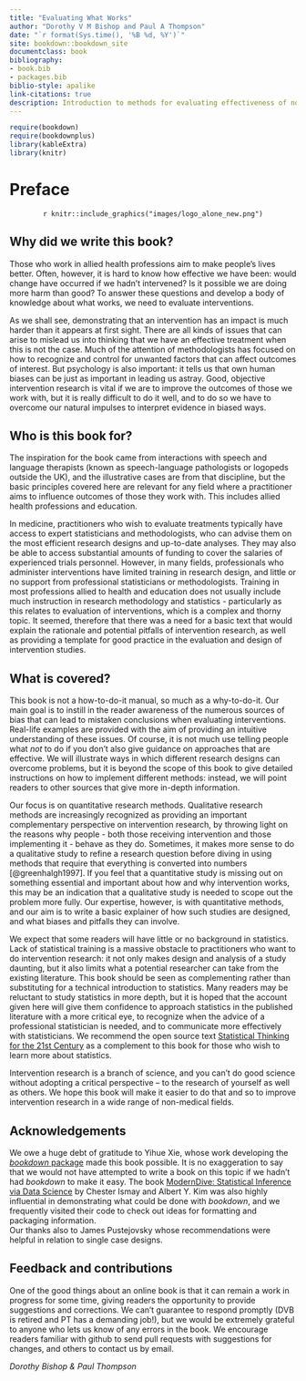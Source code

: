 ```yaml
--- 
title: "Evaluating What Works"
author: "Dorothy V M Bishop and Paul A Thompson"
date: "`r format(Sys.time(), '%B %d, %Y')`"
site: bookdown::bookdown_site
documentclass: book
bibliography:
- book.bib
- packages.bib
biblio-style: apalike
link-citations: true
description: Introduction to methods for evaluating effectiveness of non-medical interventions
---
```


```r
require(bookdown)
require(bookdownplus)
library(kableExtra)
library(knitr)
```

# Preface {-}
<!---- for include_image you need bookdownplus package. This was problematic so I now have the include_graphics version-->
\markboth{Preface}{} <!---- from stack overflow - attempt to fix problem with bookdown missing chapter headings, not sure if it works -->
\vspace{0.1in}
<!---- Useful information on bibtext formatting from Zotero is here: https://retorque.re/zotero-better-bibtex/citing/ -->
<center>
`r knitr::include_graphics("images/logo_alone_new.png")`
</center>

\vspace{0.1in}


## Why did we write this book? {-}

Those who work in allied health professions aim to make people's lives better. Often, however, it is hard to know how effective we have been: would change have occurred if we hadn't intervened? Is it possible we are doing more harm than good? To answer these questions and develop a body of knowledge about what works, we need to evaluate interventions.  

As we shall see, demonstrating that an intervention has an impact is much harder than it appears at first sight. There are all kinds of issues that can arise to mislead us into thinking that we have an effective treatment when this is not the case. Much of the attention of methodologists has focused on how to recognize and control for unwanted factors that can affect outcomes of interest. But psychology is also important: it tells us that own human biases can be just as important in leading us astray. Good, objective intervention research is vital if we are to improve the outcomes of those we work with, but it is really difficult to do it well, and to do so we have to overcome our natural impulses to interpret evidence in biased ways.

## Who is this book for? {-}

The inspiration for the book came from interactions with speech and language therapists (known as speech-language pathologists or logopeds outside the UK), and the illustrative cases are from that discipline, but the basic principles covered here are relevant for any field where a practitioner aims to influence outcomes of those they work with. This includes allied health professions and education.  

In medicine, practitioners who wish to evaluate treatments typically have access to expert statisticians and methodologists, who can advise them on the most efficient research designs and up-to-date analyses. They may also be able to access substantial amounts of funding to cover the salaries of experienced trials personnel. However, in many fields, professionals who administer interventions have limited training in research design, and little or no support from professional statisticians or methodologists. Training in most professions allied to health and education does not usually include much instruction in research methodology and statistics - particularly as this relates to evaluation of interventions, which is a complex and thorny topic. It seemed, therefore that there was a need for a basic text that would explain the rationale and potential pitfalls of intervention research, as well as providing a template for good practice in the evaluation and design of intervention studies. 

## What is covered? {-}

This book is not a how-to-do-it manual, so much as a why-to-do-it. Our main goal is to instill in the reader awareness of the numerous sources of bias that can lead to mistaken conclusions when evaluating interventions. Real-life examples are provided with the aim of providing an intuitive understanding of these issues. Of course, it is not much use telling people what _not_ to do if you don't also give guidance on approaches that are effective. We will illustrate ways in which different research designs can overcome problems, but it is beyond the scope of this book to give detailed instructions on how to implement different methods: instead, we will point readers to other sources that give more in-depth information. 

Our focus is on quantitative research methods. Qualitative research methods are increasingly recognized as providing an important complementary perspective on intervention research, by throwing light on the reasons why people - both those receiving intervention and those implementing it - behave as they do. Sometimes, it makes more sense to do a qualitative study to refine a research question before diving in using methods that require that everything is converted into numbers [@greenhalgh1997]. If you feel that a quantitative study is missing out on something essential and important about how and why intervention works, this may be an indication that a qualitative study is needed to scope out the problem more fully. Our expertise, however, is with quantitative methods, and our aim is to write a basic explainer of how such studies are designed, and what biases and pitfalls they can involve. 

We expect that some readers will have little or no background in statistics. Lack of statistical training is a massive obstacle to practitioners who want to do intervention research: it not only makes design and analysis of a study daunting, but it also limits what a potential researcher can take from the existing literature. This book should be seen as complementing rather than substituting for a technical introduction to statistics. Many readers may be reluctant to study statistics in more depth, but it is hoped that the account given here will give them confidence to approach statistics in the published literature with a more critical eye, to recognize when the advice of a professional statistician is needed, and to communicate more effectively with statisticians. We recommend the open source text [Statistical Thinking for the 21st Century](https://github.com/statsthinking21/statsthinking21) as a complement to this book for those who wish to learn more about statistics.  

Intervention research is a branch of science, and you can't do good science without adopting a critical perspective – to the research of yourself as well as others. We hope this book will make it easier to do that and so to improve intervention research in a wide range of non-medical fields. 

## Acknowledgements {-}
We owe a huge debt of gratitude to Yihue Xie, whose work developing the [_bookdown_ package](https://bookdown.org/) made this book possible. It is no exaggeration to say that we would not have attempted to write a book on this topic if we hadn't had _bookdown_ to make it easy. The book [ModernDive: Statistical Inference via Data Science](https://moderndive.com/) by Chester Ismay and Albert Y. Kim was also highly influential in demonstrating what could be done with _bookdown_, and we frequently visited their code to check out ideas for formatting and packaging information.  
Our thanks also to James Pustejovsky whose recommendations were helpful in relation to single case designs. 

## Feedback and contributions {-}
One of the good things about an online book is that it can remain a work in progress for some time, giving readers the opportunity to provide suggestions and corrections. We can't guarantee to respond promptly (DVB is retired and PT has a demanding job!), but we would be extremely grateful to anyone who lets us know of any errors in the book. We encourage readers familiar with github to send pull requests with suggestions for changes, and others to contact us by email. 




_Dorothy Bishop \& Paul Thompson_
